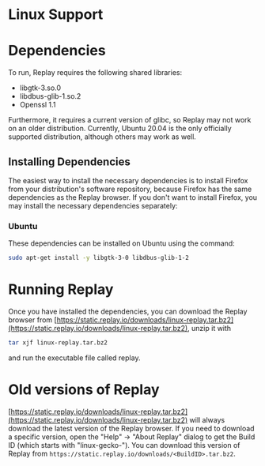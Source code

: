 # Linux Support

# Dependencies

To run, Replay requires the following shared libraries:

- libgtk-3.so.0
- libdbus-glib-1.so.2
- Openssl 1.1

Furthermore, it requires a current version of glibc, so Replay may not work on an older distribution. Currently, Ubuntu 20.04 is the only officially supported distribution, although others may work as well.

## Installing Dependencies

The easiest way to install the necessary dependencies is to install Firefox from your distribution's software repository, because Firefox has the same dependencies as the Replay browser. If you don't want to install Firefox, you may install the necessary dependencies separately:

### Ubuntu

These dependencies can be installed on Ubuntu using the command:

```bash
sudo apt-get install -y libgtk-3-0 libdbus-glib-1-2
```

# Running Replay

Once you have installed the dependencies, you can download the Replay browser from [https://static.replay.io/downloads/linux-replay.tar.bz2](https://static.replay.io/downloads/linux-replay.tar.bz2), unzip it with

```bash
tar xjf linux-replay.tar.bz2
```

and run the executable file called replay.

# Old versions of Replay

[https://static.replay.io/downloads/linux-replay.tar.bz2](https://static.replay.io/downloads/linux-replay.tar.bz2) will always download the latest version of the Replay browser. If you need to download a specific version, open the "Help" → "About Replay" dialog to get the Build ID (which starts with "linux-gecko-"). You can download this version of Replay from `https://static.replay.io/downloads/<BuildID>.tar.bz2`.
